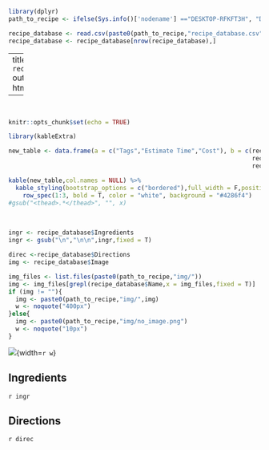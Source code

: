 ```r
library(dplyr)
path_to_recipe <- ifelse(Sys.info()['nodename'] =="DESKTOP-RFKFT3H", "D:/abire/Documents/recipes/", "/var/www/adambirenbaum.com/public/project/recipes/")

recipe_database <- read.csv(paste0(path_to_recipe,"recipe_database.csv"),stringsAsFactors = F)
recipe_database <- recipe_database[nrow(recipe_database),]
```

---
title: `r recipe_database$Name`
output: 
  html_document

---
\  
\  
   
   
   
   


```r
knitr::opts_chunk$set(echo = TRUE)
```


```r
library(kableExtra)

new_table <- data.frame(a = c("Tags","Estimate Time","Cost"), b = c(recipe_database$Tag,
                                                                    recipe_database$Time,
                                                                    recipe_database$Cost))

kable(new_table,col.names = NULL) %>% 
  kable_styling(bootstrap_options = c("bordered"),full_width = F,position = "left", font_size = 14) %>% 
    row_spec(1:3, bold = T, color = "white", background = "#4286f4")
#gsub("<thead>.*</thead>", "", x)
```
\  
\  
   
  

```r
ingr <- recipe_database$Ingredients
ingr <- gsub("\n","\n\n",ingr,fixed = T)

direc <-recipe_database$Directions
img <- recipe_database$Image

img_files <- list.files(paste0(path_to_recipe,"img/"))
img <- img_files[grepl(recipe_database$Name,x = img_files,fixed = T)]
if (img != ""){
  img <- paste0(path_to_recipe,"img/",img)
  w <- noquote("400px")
}else{
  img <- paste0(path_to_recipe,"img/no_image.png")
  w <- noquote("10px")
}


```

![](`r img`){width=`r w`}

## Ingredients

`r ingr`

## Directions

`r direc`
